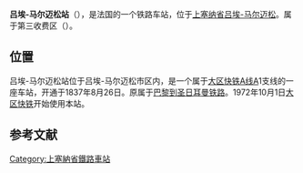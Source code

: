 {{unreferenced|time=2016-11-05T09:04:05+00:00}}

{{Infobox station
| name          =<!-- 注释出：[[File:RATP.svg|32x32px]] -->吕埃-马尔迈松站<br>{{lang|fr|Gare de Rueil-Malmaison}} 
| type          = [[法国铁路|法国铁路]]
| image = RER A - Gare RueilMalmaison 4.JPG
|image_caption = 车站内部
| address       = {{FRA}}[[上塞纳省|上塞纳省]][[吕埃-马尔迈松|吕埃-马尔迈松]]
| latd          = 48
| latm          = 53
| lats          = 14
| latNS         = N
| longd         = 2
| longm         = 10
| longs         = 17
| longEW        = E
| operator = <!-- 注释出：[[File:RATP.svg|32x32px]] -->
| coordinates_display = yes
| iso_region    = FR
| line          = 
* [[大区快铁A线|大区快铁A线]]
| platform      = 2
| tracks        = 4
| elevation = 
| opened        = 1837年8月26日
| rebuilt =
| status = 使用中
| closed        = 
| passengers= 5,939,819
| pass_year= 2015年
| station_type = 客运车站
| connections = 
* [[RATP公交路网|巴黎城市公共交通]]
* [[file:Paris_Noctilien_logo.svg|51x51px]]
| route_map =
| map_locator   = 
| note =
}}

'''吕埃-马尔迈松站'''（{{lang-fr|Gare de Rueil-Malmaison}}），是法国的一个铁路车站，位于[[上塞纳省|上塞纳省]][[吕埃-马尔迈松|吕埃-马尔迈松]]。属于第三收费区（{{lang-fr|Zone 3}}）。

==位置==
吕埃-马尔迈松站位于吕埃-马尔迈松市区内，是一个属于[[大区快铁A线|大区快铁A线]]A1支线的一座车站，开通于1837年8月26日。原属于[[巴黎到圣日耳曼铁路|巴黎到圣日耳曼铁路]]。1972年10月1日[[大区快铁|大区快铁]]开始使用本站。

== 参考文献 ==
{{Reflist}}

{{RER A}}
[[Category:上塞納省鐵路車站|Category:上塞納省鐵路車站]]